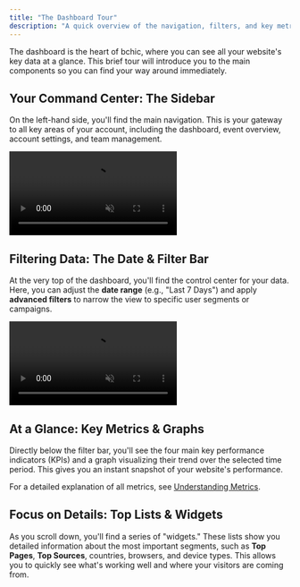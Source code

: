 ```yaml
---
title: "The Dashboard Tour"
description: "A quick overview of the navigation, filters, and key metrics in your bchic Analytics Dashboard."
---
```


The dashboard is the heart of bchic, where you can see all your website's key data at a glance. This brief tour will introduce you to the main components so you can find your way around immediately.

## Your Command Center: The Sidebar

On the left-hand side, you'll find the main navigation. This is your gateway to all key areas of your account, including the dashboard, event overview, account settings, and team management.

<video autoPlay loop muted playsInline
  className="rounded-lg"
  src="/videos/sidebar.mp4"
  alt="Navigating the sidebar in the bchic Analytics dashboard"
/>

## Filtering Data: The Date & Filter Bar

At the very top of the dashboard, you'll find the control center for your data. Here, you can adjust the **date range** (e.g., "Last 7 Days") and apply **advanced filters** to narrow the view to specific user segments or campaigns.

<video autoPlay loop muted playsInline
  className="rounded-lg"
  src="/videos/date-ranges.mp4"
  alt="Filtering by date range in the bchic Analytics dashboard"
/>

## At a Glance: Key Metrics & Graphs

Directly below the filter bar, you'll see the four main key performance indicators (KPIs) and a graph visualizing their trend over the selected time period. This gives you an instant snapshot of your website's performance.

<Tip>For a detailed explanation of all metrics, see [Understanding Metrics](/resources/getting-started/metrics).</Tip>

## Focus on Details: Top Lists & Widgets

As you scroll down, you'll find a series of "widgets." These lists show you detailed information about the most important segments, such as **Top Pages**, **Top Sources**, countries, browsers, and device types. This allows you to quickly see what's working well and where your visitors are coming from.
